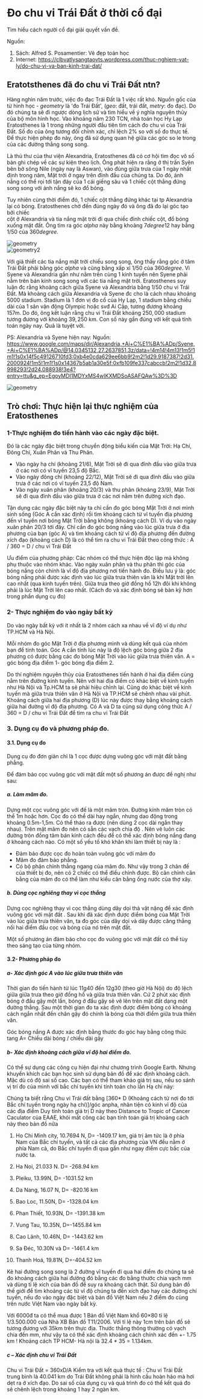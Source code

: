 # Đo chu vi Trái Đất ở thời cổ đại 

Tìm hiểu cách người cổ đại giải quyết 
vấn đề. 

Nguồn: 
1. Sách: Alfred S. Posamentier: Vẻ đẹp toán học
2. Internet:  https://clbvatlysangtaovts.wordpress.com/thuc-nghiem-vat-ly/do-chu-vi-va-ban-kinh-trai-dat/

## Eratotsthenes đã đo chu vi Trái Đất ntn?  

Hàng nghìn năm trước, việc đo đạc Trái Đất là 1 việc 
rất khó. Nguồn gốc của từ hình học - *geometry* là 
'đo Trái Đất', (*geo*: đất, trái đất, *metry*: đo đạc). 
Do đó chúng ta sẽ đi ngược dòng lịch sử và tìm hiểu về 
ý nghĩa nguyên thủy của bộ môn hình học. Vào khoảng 
năm 230 TCN, nhà toán học Hy Lạp Eratosthenes là 1 trong 
những người đầu tiên tìm cách đo chu vi của Trái Đất. 
Số đo của ông tương đối chính xác, chỉ lệch 2% so 
với số đo thực tế. Để thực hiện phép đo này, ông
đã sử dụng quan hệ giữa các góc so le trong của các 
đường thẳng song song. 

Là thủ thư của thư viện Alexandria, Eratosthenes 
đã có cơ hội tìm đọc vô số bản ghi chép về các sự 
kiện theo lịch. Ông phát hiện ra rằng ở thị trấn 
Syên bên bờ sông Nile (ngày nay là Aswan), vào đúng 
giữa trưa của 1 ngày nhất định trong năm, Mặt trời 
ở ngay trên đỉnh đầu của chúng ta. Do đó, ánh nắng 
có thể rọi tới tận đáy của 1 cái giếng sâu và 1 chiếc 
cột thẳng đứng song song với ánh nắng sẽ ko đổ bóng. 

Tuy nhiên cùng thời điểm đó, 1 chiếc cột thẳng đứng 
khác tại tp Alexandria lại có bóng. Eratosthenes chờ 
đến đúng ngày đó và ông đã đo lại góc tạo bởi chiếc  
cột ở Alexandria và tia nắng mặt trời đi qua 
chiếc đỉnh chiếc cột, đổ bóng xuống mặt đất. Ông tìm 
ra góc $alpha$ này bằng khoảng $7 degree 12$ hay bằng $1/50$
của $360 degree$. 



<div className='ful-x debug'>
    <Image src={Geometry}
        width={1000} height={800}
     alt='geometry'/> 
</div>
<div className='ful-x debug'>
    <Image src={Geometry2}
        width={1000} height={800}
     alt='geometry2'/> 
</div>

Với giả thiết các tia nắng mặt trời chiếu song song, ông thấy rằng góc 
ở tâm Trái Đất phải bằng góc $alpha$ và cũng bằng 
xấp xỉ $1/50$ của $360degree$. Vì Syene và Alexandria 
gần như nằm trên cùng 1 kinh tuyến nên Syene phải nằm 
trên bán kính song song với các tia nắng mặt trời. 
Eratosthenes suy luận đc rằng khoảng cách giữa Syene 
và Alexandria bằng $1/50$ chu vi Trái Đất. Mà khoảng 
cách giữa Alexandria và Syene đc cho là cách nhau 
khoảng 5000 stadium. Stadium là 1 đơn vị đo cổ của Hy Lạp,
1 stadium bằng chiều dài của 1 sân vận động Olympic 
hoặc svđ Ai Cập, tương đương khoảng 157m. Do đó, ông
kết luận rằng chu vi Trái Đất khoảng $250,000$ stadium 
tương đương với khoảng $39,250$ km. Con số này gần 
đúng với kết quả tính toán ngày nay. Quả là tuyệt vời. 


PS: Alexandria và Syene hiện nay: 
Nguồn: https://www.google.com/maps/dir/Alexandria,+Ai+C%E1%BA%ADp/Syene,+Ai+C%E1%BA%ADp/@14.0345132,27.2637851,3z/data=!4m14!4m13!1m5!1m1!1s0x14f5c49126710fd3:0xb4e0cda629ee6bb9!2m2!1d29.9187387!2d31.2000924!1m5!1m1!1s0x14367b5ab1a30e5f:0xfb109fe337cabccb!2m2!1d32.8998293!2d24.088938!3e4?entry=ttu&g_ep=EgoyMDI1MDYxMS4wIKXMDSoASAFQAw%3D%3D

<div className='ful-x '>
    <Image src={Map}
        width={1000} height={800}
     alt='geometry'/> 
</div>

## Trò chơi: Thực hiện lại thực nghiệm của Eratosthenes 

### 1-Thực nghiệm đo tiến hành vào các ngày đặc biệt.

Đó là các ngày đặc biệt trong chuyển động biểu kiến của Mặt Trời: Hạ Chí, Đông Chí, Xuân Phân và Thu Phân.
+ Vào ngày hạ chí (khoảng 21/6), Mặt Trời sẽ đi qua đỉnh đầu vào giữa trưa ở các nơi có vĩ tuyến 23,5 độ Bắc.
+ Vào ngày đông chí (khoảng 22/12), Mặt Trời sẽ đi qua đỉnh đầu vào giữa trưa ở các nơi có vĩ tuyến 23,5 độ Nam.
+ Vào ngày xuân phân (khoảng 20/3) và thu phân (khoảng 23/9), Mặt Trời sẽ đi qua đỉnh đầu vào giữa trưa ở các nơi nằm trên đường xích đạo.

Tận dụng các ngày đặc biệt này ta chỉ cần đo góc bóng Mặt Trời ở nơi mình sinh sống (Góc A cần xác định) rồi tìm khoảng cách từ vĩ tuyến địa phương đến vĩ tuyến nơi bóng Mặt Trời bằng không (khoảng cách D).
Ví dụ vào ngày xuân phân 20/3 tới đây. Chỉ cần đo góc bóng nắng vào lúc giữa trưa ở địa phương của bạn (góc A) và tìm khoảng cách từ vĩ độ địa phương đến đường xích đạo (khoảng cách D) là có thể tìm ra chu vi Trái Đất theo công thức :
A / 360 = D / chu vi Trái Đất

Ưu điểm của phương pháp: Các nhóm có thể thực hiện độc lập mà không phụ thuộc vào nhóm khác. Vào ngày xuân phân và thu phân thì góc của bóng nắng còn chính là vĩ độ địa phương nơi tiến hành đo.
Điều lưu ý là: góc bóng nắng phải được xác định vào lúc giữa trưa thiên văn là khi Mặt trời lên cao nhất (qua kinh tuyến trên). Giữa trưa theo giờ đồng hồ 12h đôi khi không phải là lúc Mặt Trời lên cao nhất.
(Cách đo và xác định bóng sẽ bàn kỹ hơn trong phần dụng cụ đo)

### 2- Thực nghiệm đo vào ngày bất kỳ

Do vào ngày bất kỳ với ít nhất là 2 nhóm cách xa nhau về vĩ độ ví dụ như TP.HCM và Hà Nội.

Mỗi nhóm đo góc Mặt Trời ở địa phương mình và dùng kết quả của nhóm bạn để tính toán.
Góc A cần tính lúc này là độ lệch góc bóng giữa 2 địa phương có được bằng các đo bóng Mặt Trời vào lúc giữa trưa thiên văn.
A = góc bóng địa điểm 1- góc bóng địa điểm 2.

Do thí nghiệm nguyên thủy của Eratosthenes tiến hành ở hai địa điểm cùng nằm trên đường kinh tuyến. Nên với hai địa điểm có khác biệt về kinh tuyến như Hà Nội và Tp.HCM ta sẽ phải hiệu chỉnh lại. Cũng do khác biệt về kinh tuyến mà giữa trưa thiên văn ở Hà Nội và TP.HCM sẽ chênh nhau vài phút.
Khoảng cách giữa hai địa phương (D) lúc này được thay bằng khoảng cách giữa hai đường vĩ độ địa phương.
Có A và D ta cũng sử dụng công thức A / 360 = D / chu vi Trái Đất để tìm ra chu vi Trái Đất

### 3. Dụng cụ đo và phương pháp đo.
#### 3.1.  Dụng cụ đo

Dụng cụ đo đơn giản chỉ là 1 cọc được dựng vuông góc với mặt đất bằng phẳng.

Để đảm bảo cọc vuông góc với mặt đất một số phương án được đề nghị như sau:

##### a. Làm mâm đo.

Dựng một cọc vuông góc với đế là một mâm tròn. Đường kính mâm tròn có thể 1m hoặc hơn. Cọc đo có thể dài hay ngắn, nhưng dao động trong khoảng 0.5m-1,5m. Có thể tháo ra được (nên dùng 2 cọc dài ngắn thay nhau). Trên mặt mâm đo nên có sẵn các vạch chia độ . Nên vẽ luôn các đường tròn đồng tâm bán kính cách đều để có thể xác định bóng nắng đang ở khoảng cách nào.
Có một số yếu tố khó khăn khi làm thiết bị này là :
+ Đảm bảo được cọc đo hoàn toàn vuông góc với mâm đo
+ Mâm đo đảm bảo phẳng.
+ Có bộ phận chỉnh thẳng ngang của mâm đo. Như vậy trong 3 chân đế của thiết bị đo, nên có 2 chiếc có thể điều chỉnh được. Bộ cân chỉnh cân bằng của mâm đo có thể làm như kiểu cân bằng ống nước của thợ xây.

##### b. Dùng cọc nghiêng thay vì cọc thẳng

Dựng cọc nghiêng thay vì cọc thẳng dùng dây dọi thả vật nặng để xác định vuông góc với mặt đất . Sau khi đã xác định được điểm bóng của Mặt Trời vào lúc giữa trưa thiên văn, ta đo góc của dây dọi và dây được căng thẳng nối hai điểm đầu cọc và bóng của nó trên mặt đất.

Một số phương án đảm bảo cho cọc đo vuông góc với mặt đất có thể tùy theo sáng tạo của từng nhóm.

#### 3.2- Phương pháp đo

##### a- Xác định góc A vào lúc giữa trưa thiên văn

Thời gian đo tiến hành từ lúc 11g40 đến 12g30 (theo giờ Hà Nội) do độ lệch giữa giữa trưa theo giờ đồng hồ và giữa trưa thiên văn.
Cứ 2 phút xác định bóng ở đầu gậy một lần, bóng ở đầu gậy sẽ vẽ lên trên mặt đất dạng một đường thẳng. Sau một thời gian đo ta xác định được điểm bóng có khoảng cách ngắn nhất đến chân gậy đó chính là bóng của thời điểm giữa trưa thiên văn.

Góc bóng nắng A được xác định bằng thước đo góc hay bằng công thức tang A= Chiều dài bóng / chiều dài gậy

##### b- Xác định khoảng cách giữa vĩ độ hai điểm đo.

Có thể sự dụng các công cụ hiện đại như chương trình Google Earth.
Nhưng khuyến khích các bạn học sinh sử dụng bản đồ để xác định khoảng cách. Mặc dù có độ sai số cao.
Các bạn có thể tham khảo giá trị sau, nếu so sánh vị trí đo của mình với bắc chí tuyến khi tính toán cho lần Hạ chí này:

Chúng ta biết rằng Chu vi Trái đất bằng [360* D (Khoảng cách từ nơi đo tới Bắc chí tuyến trong ngày hạ chí)]/góc anpha, nhân tiện có kinh vĩ độ của các địa điểm Duy tính toán giá trị D này theo Distance to Tropic of Cancer Caculator của EAAE, khỏi mất công các bạn tính toán giá trị khoảng cách này theo bản đồ nữa

1. Ho Chi Minh city, 10.7694 N, D= -1409.17 km, giá trị âm tức là ở phía Nam của Bắc chí tuyến, và tất cả các địa phương của VN đều nằm ở phía Nam cả, do Bắc chí tuyến đi qua gần như ngay điểm cực bắc của nước ta.


2. Ha Noi, 21.033 N. D= -268.94 km
3. Pleiku, 13.99N, D= -1031.52 km
4. Da Nang, 16.07 N, D= -820.16 km
5. Bao Loc, 11.50N, D= -1328.04 km
6. Phan Thiết, 10.93N, D= -1391.38 km
7. Vung Tau, 10.35N, D=-1455.84 km
8. Cao Lãnh, 10.46N, D= -1443.62 km
9. Sa Đéc, 10.30N và D= -1461.4 km
10. Thanh Hoá, 19.81N, D=-404.52 km

Kẻ hai đường song song là 2 đường vĩ tuyến đi qua hai điểm đo chúng ta sẽ đo khoảng cách giữa hai đường đó bằng các đo bằng thước chia vạch mm và dùng tỉ lệ xích của bản đồ để suy ra khoảng cách thật. Sử dụng bản đồ thế giới để tìm khoảng các từ vĩ độ chúng ta đến xích đạo hay các đường chí tuyến, nếu đo vào ngày đặc biệt và bản đồ Việt Nam nếu 2 điểm đo cùng trên nước Việt Nam vào ngày bất kỳ.

Với 6000đ ta có thể mua được 1 Bản đồ Việt Nam khổ 60×80 tỉ lệ 1/3.500.000 của Nhà XB Bản đồ T11/2006. Với tỉ lệ này 1cm trên bản đồ sẽ tương đương với 35km trên thực địa. Thước thẳng thông thường có vạch chia đến mm, như vậy ta có thể xác định khoảng cách chính xác đến +- 1.75 km ! Khoảng cách TP HCM- Hà nội là 32.4 * 35 = 1.134km.

##### c – Xác định chu vi Trái Đất
Chu vi Trái Đất = 360xD/A
Kiểm tra với kết quà thực tế : Chu vi Trái Đất trung bình là 40.041 km do Trái Đất không phải là hình cầu hoàn hảo mà hơi dẹt ra ở xích đạo.
Do sai số của dụng cụ và quá trình đo có thể kết quả đo sẽ chênh lệch trong khoảng 1 hay 2 ngàn km.





